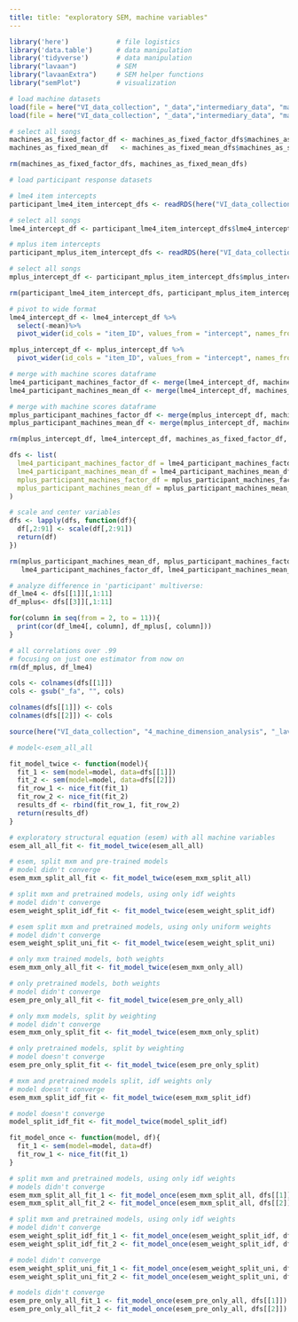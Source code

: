 ```yaml
---
title: title: "exploratory SEM, machine variables"
---
```





```r
library('here')            # file logistics
library('data.table')      # data manipulation
library('tidyverse')       # data manipulation
library("lavaan")          # SEM
library("lavaanExtra")     # SEM helper functions
library("semPlot")         # visualization
```

```r
# load machine datasets
load(file = here("VI_data_collection", "_data","intermediary_data", "machines_as_fixed_mean_dfs.RDS"))
load(file = here("VI_data_collection", "_data","intermediary_data", "machines_as_fixed_factor_dfs.RDS"))

# select all songs
machines_as_fixed_factor_df <- machines_as_fixed_factor_dfs$machines_as_subjects_a
machines_as_fixed_mean_df   <- machines_as_fixed_mean_dfs$machines_as_subjects_a

rm(machines_as_fixed_factor_dfs, machines_as_fixed_mean_dfs)
```


```r
# load participant response datasets

# lme4 item intercepts
participant_lme4_item_intercept_dfs <- readRDS(here("VI_data_collection", "_data","intermediary_data", "participant_lme4_item_intercept_dfs.RDS"))

# select all songs
lme4_intercept_df <- participant_lme4_item_intercept_dfs$lme4_intercept_dt_a

# mplus item intercepts
participant_mplus_item_intercept_dfs <- readRDS(here("VI_data_collection", "_data","intermediary_data", "participant_mplus_item_intercept_dfs.RDS"))

# select all songs
mplus_intercept_df <- participant_mplus_item_intercept_dfs$mplus_intercept_df_a

rm(participant_lme4_item_intercept_dfs, participant_mplus_item_intercept_dfs)
```

```r
# pivot to wide format
lme4_intercept_df <- lme4_intercept_df %>%
  select(-mean)%>%
  pivot_wider(id_cols = "item_ID", values_from = "intercept", names_from = "value")

mplus_intercept_df <- mplus_intercept_df %>%
  pivot_wider(id_cols = "item_ID", values_from = "intercept", names_from = "value")
```

```r
# merge with machine scores dataframe
lme4_participant_machines_factor_df <- merge(lme4_intercept_df, machines_as_fixed_factor_df, by="item_ID")
lme4_participant_machines_mean_df <- merge(lme4_intercept_df, machines_as_fixed_mean_df, by="item_ID")

# merge with machine scores dataframe
mplus_participant_machines_factor_df <- merge(mplus_intercept_df, machines_as_fixed_factor_df, by="item_ID")
mplus_participant_machines_mean_df <- merge(mplus_intercept_df, machines_as_fixed_mean_df, by="item_ID")

rm(mplus_intercept_df, lme4_intercept_df, machines_as_fixed_factor_df, machines_as_fixed_mean_df)
```

```r
dfs <- list(
  lme4_participant_machines_factor_df = lme4_participant_machines_factor_df, 
  lme4_participant_machines_mean_df = lme4_participant_machines_mean_df, 
  mplus_participant_machines_factor_df = mplus_participant_machines_factor_df, 
  mplus_participant_machines_mean_df = mplus_participant_machines_mean_df
)

# scale and center variables
dfs <- lapply(dfs, function(df){
  df[,2:91] <- scale(df[,2:91])
  return(df)
})

rm(mplus_participant_machines_mean_df, mplus_participant_machines_factor_df, 
   lme4_participant_machines_factor_df, lme4_participant_machines_mean_df)
```

```r
# analyze difference in 'participant' multiverse:
df_lme4 <- dfs[[1]][,1:11]
df_mplus<- dfs[[3]][,1:11] 

for(column in seq(from = 2, to = 11)){
  print(cor(df_lme4[, column], df_mplus[, column]))
}

# all correlations over .99
# focusing on just one estimator from now on
rm(df_mplus, df_lme4)
```

```r
cols <- colnames(dfs[[1]])
cols <- gsub("_fa", "", cols)

colnames(dfs[[1]]) <- cols
colnames(dfs[[2]]) <- cols
```

```r
source(here("VI_data_collection", "4_machine_dimension_analysis", "_lavaan_models", "1_single_machines_lavaan_1.2.R"))
```

```r
# model<-esem_all_all

fit_model_twice <- function(model){
  fit_1 <- sem(model=model, data=dfs[[1]])
  fit_2 <- sem(model=model, data=dfs[[2]])
  fit_row_1 <- nice_fit(fit_1)
  fit_row_2 <- nice_fit(fit_2)
  results_df <- rbind(fit_row_1, fit_row_2)
  return(results_df)
}
```

```r
# exploratory structural equation (esem) with all machine variables
esem_all_all_fit <- fit_model_twice(esem_all_all)

# esem, split mxm and pre-trained models
# model didn't converge
esem_mxm_split_all_fit <- fit_model_twice(esem_mxm_split_all)

# split mxm and pretrained models, using only idf weights
# model didn't converge
esem_weight_split_idf_fit <- fit_model_twice(esem_weight_split_idf)

# esem split mxm and pretrained models, using only uniform weights
# model didn't converge
esem_weight_split_uni_fit <- fit_model_twice(esem_weight_split_uni)

# only mxm trained models, both weights
esem_mxm_only_all_fit <- fit_model_twice(esem_mxm_only_all)

# only pretrained models, both weights
# model didn't converge
esem_pre_only_all_fit <- fit_model_twice(esem_pre_only_all)

# only mxm models, split by weighting
# model didn't converge
esem_mxm_only_split_fit <- fit_model_twice(esem_mxm_only_split)

# only pretrained models, split by weighting
# model doesn't converge
esem_pre_only_split_fit <- fit_model_twice(esem_pre_only_split)

# mxm and pretrained models split, idf weights only
# model doesn't converge
esem_mxm_split_idf_fit <- fit_model_twice(esem_mxm_split_idf)

# model doesn't converge
model_split_idf_fit <- fit_model_twice(model_split_idf)
```

```r
fit_model_once <- function(model, df){
  fit_1 <- sem(model=model, data=df)
  fit_row_1 <- nice_fit(fit_1)
}
```

```r
# split mxm and pretrained models, using only idf weights
# models didn't converge
esem_mxm_split_all_fit_1 <- fit_model_once(esem_mxm_split_all, dfs[[1]])
esem_mxm_split_all_fit_2 <- fit_model_once(esem_mxm_split_all, dfs[[2]]) 

# split mxm and pretrained models, using only idf weights
# model didn't converge
esem_weight_split_idf_fit_1 <- fit_model_once(esem_weight_split_idf, dfs[[1]])
esem_weight_split_idf_fit_2 <- fit_model_once(esem_weight_split_idf, dfs[[2]])

# model didn't converge
esem_weight_split_uni_fit_1 <- fit_model_once(esem_weight_split_uni, dfs[[1]])
esem_weight_split_uni_fit_2 <- fit_model_once(esem_weight_split_uni, dfs[[2]])

# models didn't converge
esem_pre_only_all_fit_1 <- fit_model_once(esem_pre_only_all, dfs[[1]])
esem_pre_only_all_fit_2 <- fit_model_once(esem_pre_only_all, dfs[[2]])
```

